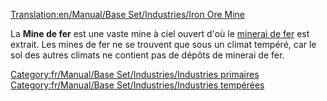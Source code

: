 [[Translation:en/Manual/Base Set/Industries/Iron Ore Mine]]

{{fr/Manual/Base Set/Industries/Industries|image=en/Manual/Base Set/Industries/Ironoremine.png
|nom=Mine de fer
|climats=[[fr/Manual/Climat#tempere|Tempéré]]
|accepte=Rien
|produit=[[fr/Manual/Base Set/Cargos/Minerai de fer|Minerai de fer]]
}}
La '''Mine de fer''' est une vaste mine à ciel ouvert d'où le [[fr/Manual/Base Set/Cargos/Minerai de fer|minerai de fer]] est extrait. Les mines de fer ne se trouvent que sous un climat tempéré, car le sol des autres climats ne contient pas de dépôts de minerai de fer.

[[Category:fr/Manual/Base Set/Industries/Industries primaires]]
[[Category:fr/Manual/Base Set/Industries/Industries tempérées]]